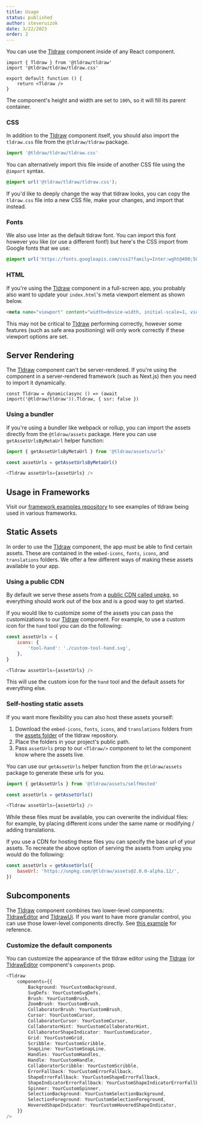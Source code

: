 ```yaml
---
title: Usage
status: published
author: steveruizok
date: 3/22/2023
order: 2
---
```


You can use the [Tldraw](?) component inside of any React component.

```tsx
import { Tldraw } from '@tldraw/tldraw'
import '@tldraw/tldraw/tldraw.css'

export default function () {
	return <Tldraw />
}
```

The component's height and width are set to `100%`, so it will fill its parent container.

### CSS

In addition to the [Tldraw](?) component itself, you should also import the `tldraw.css` file from the `@tldraw/tldraw` package.

```ts
import '@tldraw/tldraw/tldraw.css'
```

You can alternatively import this file inside of another CSS file using the `@import` syntax.

```css
@import url('@tldraw/tldraw/tldraw.css');
```

If you'd like to deeply change the way that tldraw looks, you can copy the `tldraw.css` file into a new CSS file, make your changes, and import that instead.

### Fonts

We also use Inter as the default tldraw font. You can import this font however you like (or use a different font!) but here's the CSS import from Google fonts that we use:

```css
@import url('https://fonts.googleapis.com/css2?family=Inter:wght@400;500;700&display=swap');
```

### HTML

If you're using the [Tldraw](?) component in a full-screen app, you probably also want to update your `index.html`'s meta viewport element as shown below.

```html
<meta name="viewport" content="width=device-width, initial-scale=1, viewport-fit=cover" />
```

This may not be critical to [Tldraw](?) performing correctly, however some features (such as safe area positioning) will only work correctly if these viewport options are set.

## Server Rendering

The [Tldraw](?) component can't be server-rendered. If you're using the component in a server-rendered framework (such as Next.js) then you need to import it dynamically.

```tsx
const Tldraw = dynamic(async () => (await import('@tldraw/tldraw')).Tldraw, { ssr: false })
```

### Using a bundler

If you're using a bundler like webpack or rollup, you can import the assets directly from the `@tldraw/assets` package. Here you can use `getAssetUrlsByMetaUrl` helper function:

```javascript
import { getAssetUrlsByMetaUrl } from '@tldraw/assets/urls'

const assetUrls = getAssetUrlsByMetaUrl()

<Tldraw assetUrls={assetUrls} />
```

## Usage in Frameworks

Visit our [framework examples repository](https://github.com/tldraw/examples) to see examples of tldraw being used in various frameworks.

## Static Assets

In order to use the [Tldraw](?) component, the app must be able to find certain assets. These are contained in the `embed-icons`, `fonts`, `icons`, and `translations` folders. We offer a few different ways of making these assets available to your app.

### Using a public CDN

By default we serve these assets from a [public CDN called unpkg](https://unpkg.com/browse/@tldraw/assets@2.0.0-alpha.12/), so everything should work out of the box and is a good way to get started.

If you would like to customize some of the assets you can pass the customizations to our [Tldraw](?) component. For example, to use a custom icon for the `hand` tool you can do the following:

```javascript
const assetUrls = {
    icons: {
        'tool-hand': './custom-tool-hand.svg',
    },
}

<Tldraw assetUrls={assetUrls} />
```

This will use the custom icon for the `hand` tool and the default assets for everything else.

### Self-hosting static assets

If you want more flexibility you can also host these assets yourself:

1. Download the `embed-icons`, `fonts`, `icons`, and `translations` folders from the [assets folder](https://github.com/tldraw/tldraw/tree/main/assets) of the tldraw repository.
2. Place the folders in your project's public path.
3. Pass `assetUrls` prop to our `<Tldraw/>` component to let the component know where the assets live.

You can use our `getAssetUrls` helper function from the `@tldraw/assets` package to generate these urls for you.

```javascript
import { getAssetUrls } from '@tldraw/assets/selfHosted'

const assetUrls = getAssetUrls()

<Tldraw assetUrls={assetUrls} />
```

While these files must be available, you can overwrite the individual files: for example, by placing different icons under the same name or modifying / adding translations.

If you use a CDN for hosting these files you can specify the base url of your assets. To recreate the above option of serving the assets from unpkg you would do the following:

```javascript
const assetUrls = getAssetUrls({
	baseUrl: 'https://unpkg.com/@tldraw/assets@2.0.0-alpha.12/',
})
```

## Subcomponents

The [Tldraw](?) component combines two lower-level components: [TldrawEditor](?) and [TldrawUi](?). If you want to have more granular control, you can use those lower-level components directly. See [this example](https://github.com/tldraw/tldraw/blob/main/apps/examples/src/examples/ExplodedExample.tsx) for reference.

### Customize the default components

You can customize the appearance of the tldraw editor using the [Tldraw](?) (or [TldrawEditor](?) component's `components` prop.

```ts
<Tldraw
	components={{
		Background: YourCustomBackground,
		SvgDefs: YourCustomSvgDefs,
		Brush: YourCustomBrush,
		ZoomBrush: YourCustomBrush,
		CollaboratorBrush: YourCustomBrush,
		Cursor: YourCustomCursor,
		CollaboratorCursor: YourCustomCursor,
		CollaboratorHint: YourCustomCollaboratorHint,
		CollaboratorShapeIndicator: YourCustomdicator,
		Grid: YourCustomGrid,
		Scribble: YourCustomScribble,
		SnapLine: YourCustomSnapLine,
		Handles: YourCustomHandles,
		Handle: YourCustomHandle,
		CollaboratorScribble: YourCustomScribble,
		ErrorFallback: YourCustomErrorFallback,
		ShapeErrorFallback: YourCustomShapeErrorFallback,
		ShapeIndicatorErrorFallback: YourCustomShapeIndicatorErrorFallback,
		Spinner: YourCustomSpinner,
		SelectionBackground: YourCustomSelectionBackground,
		SelectionForeground: YourCustomSelectionForeground,
		HoveredShapeIndicator: YourCustomHoveredShapeIndicator,
	}}
/>
```
